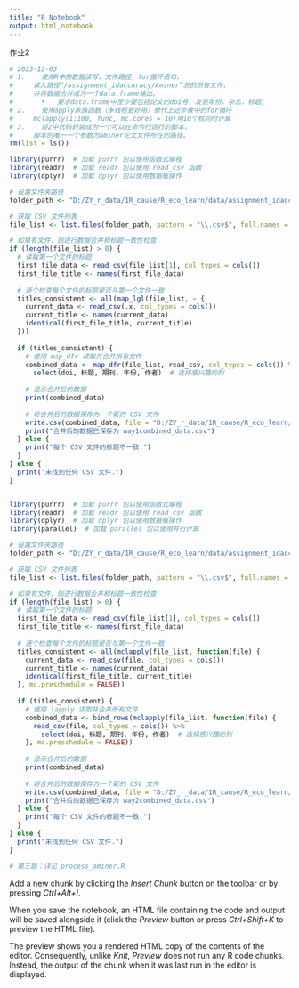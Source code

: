 ---
title: "R Notebook"
output: html_notebook
---
作业2



```{r 作业要求}
# 2023-12-03
# 1.	使用R中的数据读写，文件路径，for循环语句，
#     读入路径“/assignment_idaccuracy/Aminer”总的所有文件，
#     并将数据合并成为一个data.frame输出。
#       •	要求data.frame中至少要包括论文的doi号，发表年份，杂志，标题;
# 2.	使用apply家族函数（多线程更好用）替代上述步骤中的for循环
#     mclapply(1:100, func, mc.cores = 10)用10个核同时计算
# 3.	将2中代码封装成为一个可以在命令行运行的脚本，
#     脚本的唯一一个参数为aminer论文文件所在的路径。
rm(list = ls())
```

```{r}

library(purrr)  # 加载 purrr 包以使用函数式编程
library(readr)  # 加载 readr 包以使用 read_csv 函数
library(dplyr)  # 加载 dplyr 包以使用数据框操作

# 设置文件夹路径
folder_path <- "D:/ZY_r_data/1R_cause/R_eco_learn/data/assignment_idaccuracy/Aminer/"

# 获取 CSV 文件列表
file_list <- list.files(folder_path, pattern = "\\.csv$", full.names = TRUE)

# 如果有文件，则进行数据合并和标题一致性检查
if (length(file_list) > 0) {
  # 读取第一个文件的标题
  first_file_data <- read_csv(file_list[1], col_types = cols())
  first_file_title <- names(first_file_data)
  
  # 逐个检查每个文件的标题是否与第一个文件一致
  titles_consistent <- all(map_lgl(file_list, ~ {
    current_data <- read_csv(.x, col_types = cols())
    current_title <- names(current_data)
    identical(first_file_title, current_title)
  }))
  
  if (titles_consistent) {
    # 使用 map_dfr 读取并合并所有文件
    combined_data <- map_dfr(file_list, read_csv, col_types = cols()) %>%
      select(doi, 标题, 期刊, 年份, 作者)  # 选择感兴趣的列
    
    # 显示合并后的数据
    print(combined_data)
    
    # 将合并后的数据保存为一个新的 CSV 文件
    write.csv(combined_data, file = "D:/ZY_r_data/1R_cause/R_eco_learn/data/assignment_idaccuracy/way1combined_data.csv", row.names = FALSE)
    print("合并后的数据已保存为 way1combined_data.csv")
  } else {
    print("每个 CSV 文件的标题不一致.")
  }
} else {
  print("未找到任何 CSV 文件.")
}



```


```{r}
library(purrr)  # 加载 purrr 包以使用函数式编程
library(readr)  # 加载 readr 包以使用 read_csv 函数
library(dplyr)  # 加载 dplyr 包以使用数据框操作
library(parallel)  # 加载 parallel 包以使用并行计算

# 设置文件夹路径
folder_path <- "D:/ZY_r_data/1R_cause/R_eco_learn/data/assignment_idaccuracy/Aminer/"

# 获取 CSV 文件列表
file_list <- list.files(folder_path, pattern = "\\.csv$", full.names = TRUE)

# 如果有文件，则进行数据合并和标题一致性检查
if (length(file_list) > 0) {
  # 读取第一个文件的标题
  first_file_data <- read_csv(file_list[1], col_types = cols())
  first_file_title <- names(first_file_data)
  
  # 逐个检查每个文件的标题是否与第一个文件一致
  titles_consistent <- all(mclapply(file_list, function(file) {
    current_data <- read_csv(file, col_types = cols())
    current_title <- names(current_data)
    identical(first_file_title, current_title)
  }, mc.preschedule = FALSE))
  
  if (titles_consistent) {
    # 使用 lapply 读取并合并所有文件
    combined_data <- bind_rows(mclapply(file_list, function(file) {
      read_csv(file, col_types = cols()) %>%
        select(doi, 标题, 期刊, 年份, 作者)  # 选择感兴趣的列
    }, mc.preschedule = FALSE))
    
    # 显示合并后的数据
    print(combined_data)
    
    # 将合并后的数据保存为一个新的 CSV 文件
    write.csv(combined_data, file = "D:/ZY_r_data/1R_cause/R_eco_learn/data/assignment_idaccuracy/way2combined_data.csv", row.names = FALSE)
    print("合并后的数据已保存为 way2combined_data.csv")
  } else {
    print("每个 CSV 文件的标题不一致.")
  }
} else {
  print("未找到任何 CSV 文件.")
}

```


```{r}
# 第三题：详见 process_aminer.R
```


Add a new chunk by clicking the *Insert Chunk* button on the toolbar or by pressing *Ctrl+Alt+I*.

When you save the notebook, an HTML file containing the code and output will be saved alongside it (click the *Preview* button or press *Ctrl+Shift+K* to preview the HTML file).

The preview shows you a rendered HTML copy of the contents of the editor. Consequently, unlike *Knit*, *Preview* does not run any R code chunks. Instead, the output of the chunk when it was last run in the editor is displayed.

